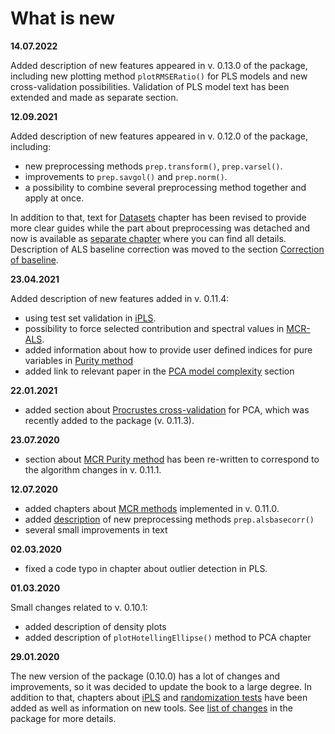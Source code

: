 # What is new {-#news}

**14.07.2022**

Added description of new features appeared in v. 0.13.0 of the package, including new plotting method `plotRMSERatio()` for PLS models and new cross-validation possibilities. Validation of PLS model text has been extended and made as separate section.


**12.09.2021**

Added description of new features appeared in v. 0.12.0 of the package, including:

* new preprocessing methods `prep.transform()`, `prep.varsel()`.
* improvements to `prep.savgol()` and `prep.norm()`.
* a possibility to combine several preprocessing method together and apply at once.

In addition to that, text for [Datasets](#datasets) chapter has been revised to provide more clear guides while the part about preprocessing was detached and now is available as [separate chapter](#preprocessing) where
you can find all details. Description of ALS baseline correction was moved to the section [Correction of baseline](#preprocessing--baseline).

**23.04.2021**

Added description of new features added in v. 0.11.4:

* using test set validation in [iPLS](#ipls).
* possibility to force selected contribution and spectral values in [MCR-ALS](#mcr--als).
* added information about how to provide user defined indices for pure variables in [Purity method](#mcr--purity)
* added link to relevant paper in the [PCA model complexity](#pca--model-complexity) section

**22.01.2021**

* added section about [Procrustes cross-validation](#pca--pcv) for PCA, which was recently added to the package (v. 0.11.3).

**23.07.2020**

* section about [MCR Purity method](#mcr--purity) has been re-written to correspond to the algorithm changes in v. 0.11.1.

**12.07.2020**

* added chapters about [MCR methods](#mcr) implemented in v. 0.11.0.
* added [description](#preprocessing--baseline) of new preprocessing methods `prep.alsbasecorr()`
* several small improvements in text

**02.03.2020**

* fixed a code typo in chapter about outlier detection in PLS.

**01.03.2020**

Small changes related to v. 0.10.1:

* added description of density plots
* added description of `plotHotellingEllipse()` method to PCA chapter


**29.01.2020**

The new version of the package (0.10.0) has a lot of changes and improvements, so it was decided
to update the book to a large degree. In addition to that, chapters about [iPLS](#ipls) and [randomization tests](#pls--randomization-test) have been added as well as information on new tools. See [list of changes](https://github.com/svkucheryavski/mdatools/blob/master/NEWS.md) in the package for more details.

